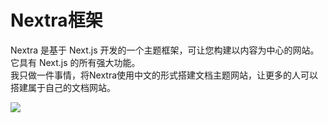 
# Nextra框架

Nextra 是基于 Next.js 开发的一个主题框架，可让您构建以内容为中心的网站。它具有 Next.js 的所有强大功能。<br/>我只做一件事情，将Nextra使用中文的形式搭建文档主题网站，让更多的人可以搭建属于自己的文档网站。

<Image src='/images/docs-theme.webp' width={400}/>
